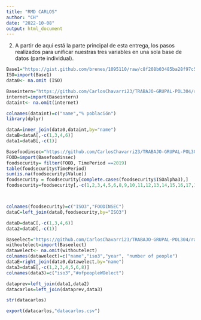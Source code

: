 ```yaml
---
title: "RMD CARLOS"
author: "CH"
date: "2022-10-08"
output: html_document
---
```


2. A partir de aquí está la parte principal de esta entrega, los pasos realizados para unificar nuestras tres variables en una sola base de datos (parte individual).

```r
Base1="https://gist.github.com/brenes/1095110/raw/c8f208b03485ba28f97c500ab7271e8bce43b9c6/paises.csv"
ISO=import(Base1)
data0<- na.omit (ISO)
```

```r
Baseintern="https://github.com/CarlosChavarri23/TRABAJO-GRUPAL-POL304/raw/main/usodelinternet2019.csv"
internet=import(Baseintern)
dataint<- na.omit(internet)

colnames(dataint)=c("name","% población")
library(dplyr)

dataA=inner_join(data0,dataint,by="name")
dataB=dataA[,-c(1,3,4,6)]
data1=dataB[,-c(1)]
```


```r
Basefoodinsec="https://github.com/CarlosChavarri23/TRABAJO-GRUPAL-POL304/blob/main/2.1.2_Total_population_in_moderate_or_severe_food_insecurity.xlsx?raw=true"
FOOD=import(Basefoodinsec)
foodsecurity= filter(FOOD, TimePeriod ==2019)
table(foodsecurity$TimePeriod)
sum(is.na(foodsecurity$Value))
foodsecurity = foodsecurity[complete.cases(foodsecurity$ISOalpha3),]
foodsecurity=foodsecurity[,-c(1,2,3,4,5,6,8,9,10,11,12,13,14,15,16,17,18,20,21)]



colnames(foodsecurity)=c("ISO3","FOODINSEC")
dataC=left_join(data0,foodsecurity,by="ISO3")

dataD=dataC[,-c(1,3,4,6)]
data2=dataD[,-c(1)]

```

```r
Baseelect="https://github.com/CarlosChavarri23/TRABAJO-GRUPAL-POL304/raw/main/withoutelec2019.csv"
withoutelect=import(Baseelect)
datawelect<- na.omit(withoutelect)
colnames(datawelect)=c("name","iso3","year", "number of people")
dataE=right_join(data0,datawelect,by="name")
data3=dataE[,-c(1,2,3,4,5,6,8)]
colnames(data3)=c("iso3","#ofpeopleWOelect")
```

```r
dataprev=left_join(data1,data2)
datacarlos=left_join(dataprev,data3)
```


```r
str(datacarlos)
```

```r
export(datacarlos,"datacarlos.csv")
```
